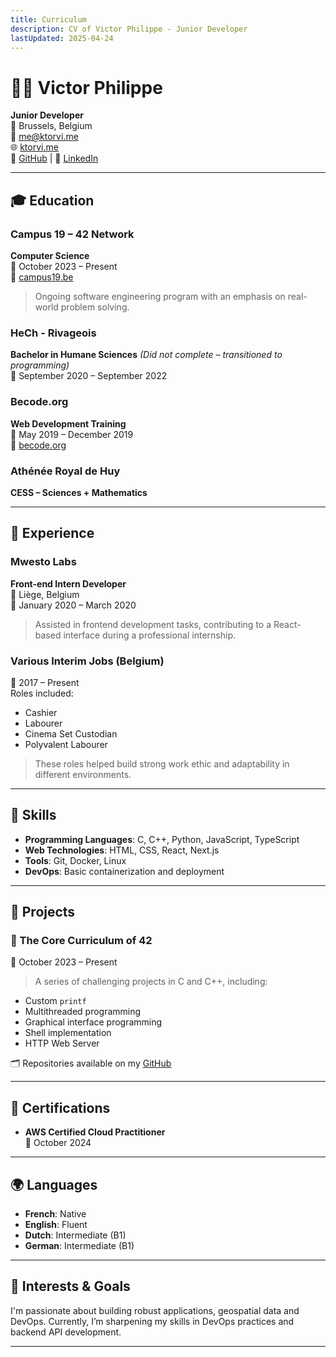 ```yaml
---
title: Curriculum
description: CV of Victor Philippe - Junior Developer
lastUpdated: 2025-04-24
---
```

# 👨‍💻 Victor Philippe

**Junior Developer**  
📍 Brussels, Belgium  
📧 [me@ktorvi.me](mailto:me@ktorvi.me)  
🌐 [ktorvi.me](https://ktorvi.me)  
🐙 [GitHub](https://github.com/ktor-vi) | 💼 [LinkedIn](https://www.linkedin.com/in/ktor-vi/)

---

## 🎓 Education

### Campus 19 – 42 Network  
**Computer Science**  
📅 October 2023 – Present  
🔗 [campus19.be](https://campus19.be)  
> Ongoing software engineering program with an emphasis on real-world problem solving.

### HeCh - Rivageois  
**Bachelor in Humane Sciences** *(Did not complete – transitioned to programming)*  
📅 September 2020 – September 2022  

### Becode.org  
**Web Development Training**  
📅 May 2019 – December 2019  
🔗 [becode.org](https://becode.org)

### Athénée Royal de Huy  
**CESS – Sciences + Mathematics**

---

## 💼 Experience

### Mwesto Labs  
**Front-end Intern Developer**  
📍 Liège, Belgium  
📅 January 2020 – March 2020  
> Assisted in frontend development tasks, contributing to a React-based interface during a professional internship.

### Various Interim Jobs (Belgium)  
📅 2017 – Present  
Roles included:  
- Cashier  
- Labourer  
- Cinema Set Custodian  
- Polyvalent Labourer  

> These roles helped build strong work ethic and adaptability in different environments.

---

## 🔧 Skills

- **Programming Languages**: C, C++, Python, JavaScript, TypeScript  
- **Web Technologies**: HTML, CSS, React, Next.js  
- **Tools**: Git, Docker, Linux  
- **DevOps**: Basic containerization and deployment

---

## 🧪 Projects

### 🧠 The Core Curriculum of 42  
📅 October 2023 – Present  
> A series of challenging projects in C and C++, including:
- Custom `printf`
- Multithreaded programming
- Graphical interface programming
- Shell implementation
- HTTP Web Server

🗂 Repositories available on my [GitHub](https://github.com/ktor-vi)

---

## 📜 Certifications

- **AWS Certified Cloud Practitioner**  
  📅 October 2024

---

## 🌍 Languages

- **French**: Native  
- **English**: Fluent  
- **Dutch**: Intermediate (B1)  
- **German**: Intermediate (B1)

---

## 🧭 Interests & Goals

I'm passionate about building robust applications, geospatial data and DevOps. Currently, I’m sharpening my skills in DevOps practices and backend API development.

---
